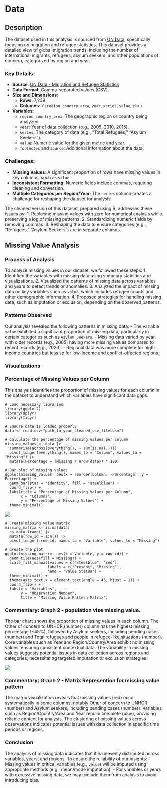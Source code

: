 # Data

## Description

The dataset used in this analysis is sourced from [UN Data](https://data.un.org), specifically focusing on migration and refugee statistics. This dataset provides a detailed view of global migration trends, including the number of international migrants, refugees, asylum seekers, and other populations of concern, categorized by region and year.

### Key Details:

- **Source**: [UN Data - Migration and Refugee Statistics](https://data.un.org)
- **Data Format**: Comma-separated values (CSV).
- **Size and Dimensions**:
  - **Rows**: 7,239
  - **Columns**: 7 (`region_country_area`, `year`, `series`, `value`, etc.)
- **Variables**:
  - `region_country_area`: The geographic region or country being analyzed.
  - `year`: Year of data collection (e.g., 2005, 2010, 2015).
  - `series`: The category of data (e.g., "Total Refugees," "Asylum Seekers").
  - `value`: Numeric value for the given metric and year.
  - `footnotes` and `source`: Additional information about the data.

### Challenges:

- **Missing Values**: A significant proportion of rows have missing values in key columns, such as `value`.
- **Inconsistent Formatting**: Numeric fields include commas, requiring cleaning and conversion.
- **Multiple Categories per Region/Year**: The `series` column creates a challenge for reshaping the dataset for analysis.

The cleaned version of this dataset, prepared using R, addresses these issues by:
1. Replacing missing values with zero for numerical analysis while preserving a log of missing patterns.
2. Standardizing numeric fields by removing commas.
3. Reshaping the data to ensure categories (e.g., "Refugees," "Asylum Seekers") are in separate columns.

## Missing Value Analysis

### Process of Analysis

To analyze missing values in our dataset, we followed these steps:
1. Identified the variables with missing data using summary statistics and visualizations.
2. Visualized the patterns of missing data across variables and years to detect trends or anomalies.
3. Analyzed the impact of missing data on key variables such as `value`, which includes refugee counts and other demographic information.
4. Proposed strategies for handling missing data, such as imputation or exclusion, depending on the observed patterns.

### Patterns Observed

Our analysis revealed the following patterns in missing data:
- The variable `value` exhibited a significant proportion of missing data, particularly in certain categories such as `Asylum Seekers`.
- Missing data varied by year, with older records (e.g., 2005) having more missing values compared to recent records (e.g., 2020).
- Regional data was more complete for high-income countries but less so for low-income and conflict-affected regions.

### Visualizations
### Percentage of Missing Values per Column

This analysis identifies the proportion of missing values for each column in the dataset to understand which variables have significant data gaps.
```
# Load necessary libraries
library(ggplot2)
library(dplyr)
library(tidyr)

# Ensure data is loaded properly
data <- read.csv("path_to_your_cleaned_csv_file.csv")

# Calculate the percentage of missing values per column
missing_values <- data |>
  summarise(across(everything(), ~ sum(is.na(.)))) 
  pivot_longer(everything(), names_to = "Column", values_to = "Missing") |>
  mutate(Percentage = (Missing / nrow(data)) * 100)

# Bar plot of missing values
ggplot(missing_values, aes(x = reorder(Column, -Percentage), y = Percentage)) +
  geom_bar(stat = "identity", fill = "steelblue") +
  coord_flip() +
  labs(title = "Percentage of Missing Values per Column", 
       x = "Columns", 
       y = "Percentage of Missing Values") +
  theme_minimal()
```

![](Graphs/graph1.png) 
```
# Create missing value matrix
missing_matrix <- is.na(data) 
  as.data.frame() |>
  mutate(row_id = 1:n()) |>
  pivot_longer(-row_id, names_to = "Variable", values_to = "Missing")

# Create the plot
ggplot(missing_matrix, aes(x = Variable, y = row_id)) +
  geom_tile(aes(fill = Missing)) +
  scale_fill_manual(values = c("steelblue", "red"), 
                   labels = c("Present", "Missing"),
                   name = "Value Status") +
  theme_minimal() +
  theme(axis.text.x = element_text(angle = 45, hjust = 1)) +
  coord_flip() +
  labs(x = "Variables", 
       y = "Observation Number",
       title = "Missing Value Pattern Matrix")
```

### Commentary: Graph 2 - population vise missing value.

The bar chart shows the proportion of missing values in each column.
The Other of concern to UNHCR (number) column has the highest missing percentage (~45%), followed by Asylum seekers, including pending cases (number) and Total refugees and people in refugee-like situations (number).
Core variables such as Year and Region/Country/Area exhibit no missing values, ensuring consistent contextual data.
The variability in missing values suggests potential issues in data collection across regions and categories, necessitating targeted imputation or exclusion strategies.


![](Graphs/graph2.png)


### Commentary: Graph 2 - Matrix Represention for missing value pattern

The matrix visualization reveals that missing values (red) occur systematically in some columns, notably Other of concern to UNHCR (number) and Asylum seekers, including pending cases (number).
Variables such as Region/Country/Area and Year remain complete (blue), providing reliable context for analysis.
The clustering of missing values across observations indicates potential issues with data collection in specific time periods or regions.

### Conclusion

The analysis of missing data indicates that it is unevenly distributed across variables, years, and regions. To ensure the reliability of our insights:
- Missing values in critical variables (e.g., `value`) will be imputed using appropriate methods (e.g., mean/mode imputation).
- For variables or years with excessive missing data, we may exclude them from analysis to avoid introducing bias.


